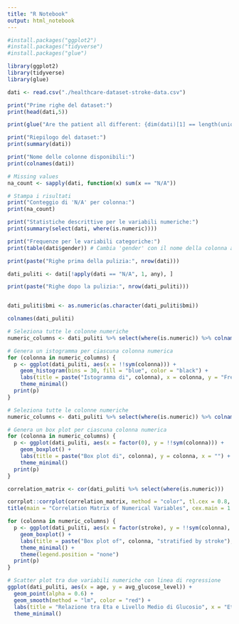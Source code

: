 ```yaml
---
title: "R Notebook"
output: html_notebook
---
```



```r
#install.packages("ggplot2")
#install.packages("tidyverse")
#install.packages("glue")

library(ggplot2)
library(tidyverse)
library(glue)

dati <- read.csv("./healthcare-dataset-stroke-data.csv")
```
```r
print("Prime righe del dataset:")
print(head(dati,5))
```
```r
print(glue("Are the patient all different: {dim(dati)[1] == length(unique(dati$id))}"))
```
```r
print("Riepilogo del dataset:")
print(summary(dati))
```
```r
print("Nome delle colonne disponibili:")
print(colnames(dati))
```
```r
# Missing values
na_count <- sapply(dati, function(x) sum(x == "N/A"))

# Stampa i risultati
print("Conteggio di 'N/A' per colonna:")
print(na_count)
```
```r
print("Statistiche descrittive per le variabili numeriche:")
print(summary(select(dati, where(is.numeric))))
```
```r
print("Frequenze per le variabili categoriche:")
print(table(dati$gender)) # Cambia 'gender' con il nome della colonna appropriata
```
```r
print(paste("Righe prima della pulizia:", nrow(dati)))

dati_puliti <- dati[!apply(dati == "N/A", 1, any), ]

print(paste("Righe dopo la pulizia:", nrow(dati_puliti)))
```
```r

```
```r
dati_puliti$bmi <- as.numeric(as.character(dati_puliti$bmi))
```
```r
colnames(dati_puliti)
```
```r
# Seleziona tutte le colonne numeriche
numeric_columns <- dati_puliti %>% select(where(is.numeric)) %>% colnames()

# Genera un istogramma per ciascuna colonna numerica
for (colonna in numeric_columns) {
  p <- ggplot(dati_puliti, aes(x = !!sym(colonna))) +
    geom_histogram(bins = 30, fill = "blue", color = "black") +
    labs(title = paste("Istogramma di", colonna), x = colonna, y = "Frequenza") +
    theme_minimal()
  print(p)
}

```
```r
# Seleziona tutte le colonne numeriche
numeric_columns <- dati_puliti %>% select(where(is.numeric)) %>% colnames()

# Genera un box plot per ciascuna colonna numerica
for (colonna in numeric_columns) {
  p <- ggplot(dati_puliti, aes(x = factor(0), y = !!sym(colonna))) +
    geom_boxplot() +
    labs(title = paste("Box plot di", colonna), y = colonna, x = "") +
    theme_minimal()
  print(p)
}
```
```r
correlation_matrix <- cor(dati_puliti %>% select(where(is.numeric)))

corrplot::corrplot(correlation_matrix, method = "color", tl.cex = 0.8, tl.col = "black", addCoef.col = "black", number.cex = 0.7, tl.srt = 45)
title(main = "Correlation Matrix of Numerical Variables", cex.main = 1.5, adj = 0)
```
```r
for (colonna in numeric_columns) {
  p <- ggplot(dati_puliti, aes(x = factor(stroke), y = !!sym(colonna), fill = factor(stroke))) +
    geom_boxplot() +
    labs(title = paste("Box plot of", colonna, "stratified by stroke"), y = colonna, x = "Stroke (0 = No, 1 = Yes)") +
    theme_minimal() +
    theme(legend.position = "none")
  print(p)
}
```
```r
# Scatter plot tra due variabili numeriche con linea di regressione
ggplot(dati_puliti, aes(x = age, y = avg_glucose_level)) +
  geom_point(alpha = 0.6) +
  geom_smooth(method = "lm", color = "red") +
  labs(title = "Relazione tra Eta e Livello Medio di Glucosio", x = "Eta", y = "Livello Medio di Glucosio") +
  theme_minimal()
```
```r

```



